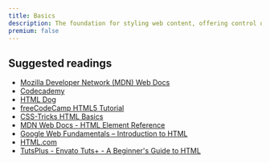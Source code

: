```yaml
---
title: Basics
description: The foundation for styling web content, offering control over layout, color, typography, and visual presentation.
premium: false
---
```


## Suggested readings

- [Mozilla Developer Network (MDN) Web Docs](https://developer.mozilla.org/en-US/docs/Learn/Getting_started_with_the_web/HTML_basics)
- [Codecademy](https://www.codecademy.com/learn/learn-html)
- [HTML Dog](https://htmldog.com/guides/html/beginner/)
- [freeCodeCamp HTML5 Tutorial](https://www.freecodecamp.org/learn/responsive-web-design/basic-html-and-html5/)
- [CSS-Tricks HTML Basics](https://css-tricks.com/guides/beginner/html/)
- [MDN Web Docs - HTML Element Reference](https://developer.mozilla.org/en-US/docs/Web/HTML/Element)
- [Google Web Fundamentals – Introduction to HTML](https://developers.google.com/web/fundamentals/html)
- [HTML.com](https://html.com/)
- [TutsPlus - Envato Tuts+ - A Beginner's Guide to HTML](https://webdesign.tutsplus.com/series/a-beginners-guide-to-html--cms-865)
